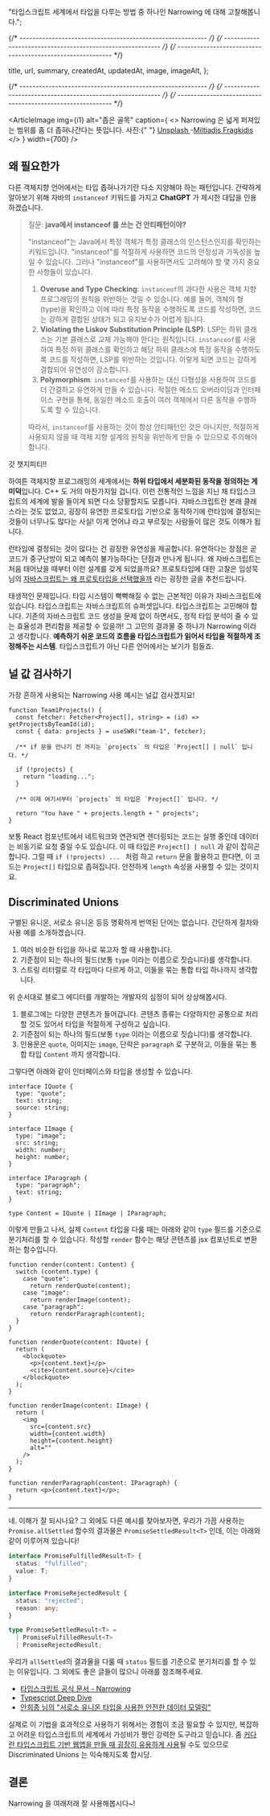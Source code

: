 

  "타입스크립트 세계에서 타입을 다루는 방법 중 하나인 Narrowing 에 대해 고찰해봅니다.";

{/* ---------------------------------------------------------- */}
{/* ---------------------------------------------------------- */}
{/* ---------------------------------------------------------- */}

  title,
  url,
  summary,
  createdAt,
  updatedAt,
  image,
  imageAlt,
};


<ArticleJsonLd
  useAppDir
  url={url}
  title={title}
  images={[image.src]}
  authorName={authorList}
  datePublished={createdAt}
  dateModified={updatedAt}
  publisherName={authorName}
  description={summary}
  isAccessibleForFree
/>

<ArticleHeader title={title} updatedAt={updatedAt} desc={summary} />

{/* ---------------------------------------------------------- */}
{/* ---------------------------------------------------------- */}
{/* ---------------------------------------------------------- */}

<ArticleImage
  img={i1}
  alt="좁은 골목"
  caption={
    <>
      Narrowing 은 넓게 퍼져있는 범위를 좀 더 좁혀나간다는 뜻입니다. 사진:{" "}
      <a href="https://unsplash.com/ko/s/%EC%82%AC%EC%A7%84/narrowing?utm_source=unsplash&utm_medium=referral&utm_content=creditCopyText">
        Unsplash
      </a>
      -<a href="https://unsplash.com/@_miltiadis_?utm_source=unsplash&utm_medium=referral&utm_content=creditCopyText">Miltiadis Fragkidis</a>
    </>
  }
  width={700}
/>

## 왜 필요한가

다른 객체지향 언어에서는 타입 좁혀나가기란 다소 지양해야 하는 패턴입니다. 간략하게 알아보기 위해 자바의 `instanceof` 키워드를 가지고 **ChatGPT** 가 제시한 대답을 인용하겠습니다.

> 질문: **java에서 instanceof 를 쓰는 건 안티패턴이야?**
>
> "instanceof"는 Java에서 특정 객체가 특정 클래스의 인스턴스인지를 확인하는 키워드입니다. "instanceof"를 적절하게 사용하면 코드의 안정성과 가독성을 높일 수 있습니다. 그러나 "instanceof"를 사용하면서도 고려해야 할 몇 가지 중요한 사항들이 있습니다.
>
> 1. **Overuse and Type Checking**: `instanceof`의 과다한 사용은 객체 지향 프로그래밍의 원칙을 위반하는 것일 수 있습니다. 예를 들어, 객체의 형(type)을 확인하고 이에 따라 특정 동작을 수행하도록 코드를 작성하면, 코드는 강하게 결합된 상태가 되고 유지보수가 어렵게 됩니다.
> 2. **Violating the Liskov Substitution Principle (LSP)**: LSP는 하위 클래스는 기본 클래스로 교체 가능해야 한다는 원칙입니다. `instanceof`를 사용하여 특정 하위 클래스를 확인하고 해당 하위 클래스에 특정 동작을 수행하도록 코드를 작성하면, LSP를 위반하는 것입니다. 이렇게 되면 코드는 강하게 결합되어 유연성이 감소합니다.
> 3. **Polymorphism**: `instanceof`를 사용하는 대신 다형성을 사용하여 코드를 더 간결하고 유연하게 만들 수 있습니다. 적절한 메소드 오버라이딩과 인터페이스 구현을 통해, 동일한 메소드 호출이 여러 객체에서 다른 동작을 수행하도록 할 수 있습니다.
>
> 따라서, `instanceof`를 사용하는 것이 항상 안티패턴인 것은 아니지만, 적절하게 사용되지 않을 때 객체 지향 설계의 원칙을 위반하게 만들 수 있으므로 주의해야 합니다.

갓 챗지피티!!

하여튼 객체지향 프로그래밍의 세계에서는 **하위 타입에서 세분화된 동작을 정의하는 게 미덕**입니다. C++ 도 거의 마찬가지일 겁니다. 이런 전통적인 느낌을 지닌 채 타입스크립트의 세계에 발을 들이게 되면 다소 당황할지도 모릅니다. 자바스크립트란 본래 클래스라는 것도 없었고, 굉장히 유연한 프로토타입 기반으로 동작하기에 런타임에 결정되는 것들이 너무나도 많다는 사실! 이게 언어냐 라고 부르짖는 사람들이 많은 것도 이해가 됩니다.

런타임에 결정되는 것이 많다는 건 굉장한 유연성을 제공합니다. 유연하다는 장점은 곧 코드가 중구난방이 되고 예측이 불가능하다는 단점과 만나게 됩니다. 왜 자바스크립트는 처음 태어났을 때부터 이런 설계를 갖게 되었을까요? 프로토타입에 대한 고찰은 임성묵 님의 [자바스크립트는 왜 프로토타입을 선택했을까](https://medium.com/@limsungmook/%EC%9E%90%EB%B0%94%EC%8A%A4%ED%81%AC%EB%A6%BD%ED%8A%B8%EB%8A%94-%EC%99%9C-%ED%94%84%EB%A1%9C%ED%86%A0%ED%83%80%EC%9E%85%EC%9D%84-%EC%84%A0%ED%83%9D%ED%96%88%EC%9D%84%EA%B9%8C-997f985adb42) 라는 굉장한 글을 추천드립니다.

태생적인 문제입니다. 타입 시스템이 빡빡해질 수 없는 근본적인 이유가 자바스크립트에 있습니다. 타입스크립트는 자바스크립트의 슈퍼셋입니다. 타입스크립트는 고민해야 합니다. 기존의 자바스크립트 코드 생성을 문제 없이 하면서도, 정적 타입 분석이 줄 수 있는 효율성과 편리함을 제공할 수 있을까! 그 고민의 결과물 중 하나가 Narrowing 이라고 생각합니다. **예측하기 쉬운 코드의 흐름을 타입스크립트가 읽어서 타입을 적절하게 조정해주는 시스템**. 타입스크립트가 아닌 다른 언어에서는 보기가 힘들죠.

## 널 값 검사하기

가장 흔하게 사용되는 Narrowing 사용 예시는 널값 검사겠지요!

```tsx
function Team1Projects() {
  const fetcher: Fetcher<Project[], string> = (id) => getProjectsByTeamId(id);
  const { data: projects } = useSWR("team-1", fetcher);

  /** if 문을 만나기 전 까지는 `projects` 의 타입은 `Project[] | null` 입니다. */

  if (!projects) {
    return "loading...";
  }

  /** 이제 여기서부터 `projects` 의 타입은 `Project[]` 입니다. */

  return "You have " + projects.length + " projects";
}
```

보통 React 컴포넌트에서 네트워크와 연관되면 렌더링되는 코드는 실행 중인데 데이터는 비동기로 요청 중일 수도 있습니다. 이 때 타입은 `Project[] | null` 과 같이 잡히곤 합니다. 그럴 때 `if (!projects) ... ` 처럼 하고 `return` 문을 활용하고 한다면, 이 코드는 `Project[]` 타입으로 좁혀집니다. 안전하게 `length` 속성을 사용할 수 있는 것이지요.

## Discriminated Unions

구별된 유니온, 서로소 유니온 등등 명확하게 번역된 단어는 없습니다. 간단하게 절차와 사용 예를 소개하겠습니다.

1. 여러 비슷한 타입을 하나로 묶고자 할 때 사용합니다.
2. 기준점이 되는 하나의 필드(보통 `type` 이라는 이름으로 짓습니다)를 생각합니다.
3. 스트링 리터럴로 각 타입마다 다르게 하고, 이들을 묶는 통합 타입 하나까지 생각합니다.

위 순서대로 블로그 에디터를 개발하는 개발자의 심정이 되어 상상해봅시다.

1. 블로그에는 다양한 콘텐츠가 들어갑니다. 콘텐츠 종류는 다양하지만 공통으로 처리할 것도 있어서 타입을 적절하게 구성하고 싶습니다.
2. 기준점이 되는 하나의 필드(보통 `type` 이라는 이름으로 짓습니다)를 생각합니다.
3. 인용문은 `quote`, 이미지는 `image`, 단락은 `paragraph` 로 구분하고, 이들을 묶는 통합 타입 `Content` 까지 생각합니다.

그렇다면 아래와 같이 인터페이스와 타입을 생성할 수 있습니다.

```tsx
interface IQuote {
  type: "quote";
  text: string;
  source: string;
}

interface IImage {
  type: "image";
  src: string;
  width: number;
  height: number;
}

interface IParagraph {
  type: "paragraph";
  text: string;
}

type Content = IQuote | IImage | IParagraph;
```

이렇게 만들고 나서, 실제 `Content` 타입을 다룰 때는 아래와 같이 `type` 필드를 기준으로 분기처리를 할 수 있습니다. 작성할 `render` 함수는 해당 콘텐츠를 jsx 컴포넌트로 변환하는 함수입니다.

```tsx
function render(content: Content) {
  switch (content.type) {
    case "quote":
      return renderQuote(content);
    case "image":
      return renderImage(content);
    case "paragraph":
      return renderParagraph(content);
  }
}

function renderQuote(content: IQuote) {
  return (
    <blockquote>
      <p>{content.text}</p>
      <cite>{content.source}</cite>
    </blockquote>
  );
}

function renderImage(content: IImage) {
  return (
    <img
      src={content.src}
      width={content.width}
      height={content.height}
      alt=""
    />
  );
}

function renderParagraph(content: IParagraph) {
  return <p>{content.text}</p>;
}
```

---

네. 이해가 잘 되시나요? 그 외에도 다른 예시를 찾아보자면, 우리가 가끔 사용하는 `Promise.allSettled` 함수의 결과물은 `PromiseSettledResult<T>` 인데, 이는 아래와 같이 이루어져 있습니다!

```ts
interface PromiseFulfilledResult<T> {
  status: "fulfilled";
  value: T;
}

interface PromiseRejectedResult {
  status: "rejected";
  reason: any;
}

type PromiseSettledResult<T> =
  | PromiseFulfilledResult<T>
  | PromiseRejectedResult;
```

우리가 `allSettled`의 결과물을 다룰 때 `status` 필드를 기준으로 분기처리를 할 수 있는 이유입니다. 그 외에도 좋은 글들이 많으니 아래를 참조해주세요.

- [타입스크립트 공식 문서 - Narrowing](https://www.typescriptlang.org/docs/handbook/2/narrowing.html#discriminated-unions)
- [Typescript Deep Dive](https://basarat.gitbook.io/typescript/type-system/discriminated-unions)
- [안희종 님의 "서로소 유니온 타입을 사용한 안전한 데이터 모델링"](https://ahnheejong.name/articles/safe-data-modeling-using-disjoint-union-type/)

실제로 이 기법을 효과적으로 사용하기 위해서는 경험이 조금 필요할 수 있지만, 복잡하고 어려운 타입스크립트의 세계에서 가성비가 짱인 강력한 도구라고 믿습니다. 좀 [커다란 타입스크립트 기반 웹앱을 만들 때 굉장히 유용하게 사용](/article/2023-07/ts-data-structure)될 수도 있으므로 Discriminated Unions 는 익숙해지도록 합시당.

## 결론

Narrowing 을 여래저래 잘 사용해봅시다~!
